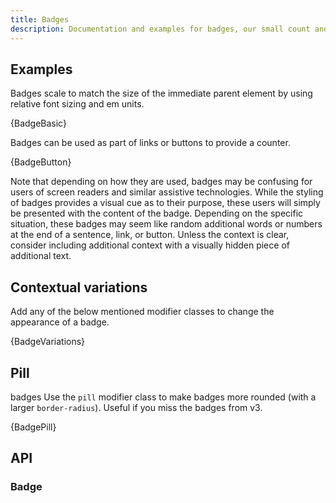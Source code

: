 ```yaml
---
title: Badges
description: Documentation and examples for badges, our small count and labeling component.
---
```



## Examples

Badges scale to match the size of the immediate parent element by
using relative font sizing and em units.

<CodeBlock language="jsx" live>
  {BadgeBasic}
</CodeBlock>

Badges can be used as part of links or buttons to provide a counter.

<CodeBlock language="jsx" live>
  {BadgeButton}
</CodeBlock>

Note that depending on how they are used, badges may be confusing for
users of screen readers and similar assistive technologies. While the
styling of badges provides a visual cue as to their purpose, these users
will simply be presented with the content of the badge. Depending on the
specific situation, these badges may seem like random additional words or
numbers at the end of a sentence, link, or button. Unless the context is
clear, consider including additional context with a visually hidden piece
of additional text.

## Contextual variations

Add any of the below mentioned modifier classes to change the
appearance of a badge.

<CodeBlock language="jsx" live>
  {BadgeVariations}
</CodeBlock>

## Pill

badges Use the `pill` modifier class to make badges more rounded
(with a larger `border-radius`).
Useful if you miss the badges from v3.

<CodeBlock language="jsx" live>
  {BadgePill}
</CodeBlock>

## API

### Badge

<PropsTable name="Badge" />

